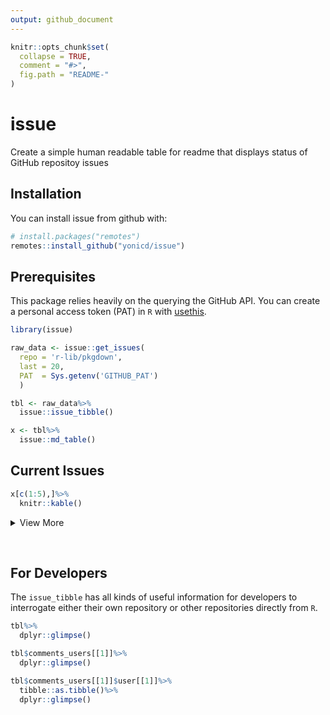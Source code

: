 ```yaml
---
output: github_document
---
```


<!-- README.md is generated from README.Rmd. Please edit that file -->

```r
knitr::opts_chunk$set(
  collapse = TRUE,
  comment = "#>",
  fig.path = "README-"
)
```

# issue

Create a simple human readable table for readme that displays status of GitHub repositoy issues

## Installation

You can install issue from github with:

```r
# install.packages("remotes")
remotes::install_github("yonicd/issue")
```

## Prerequisites

This package relies heavily on the querying the GitHub API. You can create a personal access token (PAT) in `R` with [usethis](https://usethis.r-lib.org/reference/browse_github_pat.html). 

```r
library(issue)
```

```r
raw_data <- issue::get_issues(
  repo = 'r-lib/pkgdown',
  last = 20,
  PAT  = Sys.getenv('GITHUB_PAT')
  )

tbl <- raw_data%>%
  issue::issue_tibble()

x <- tbl%>%
  issue::md_table()
```

## Current Issues

```r
x[c(1:5),]%>%
  knitr::kable()
```

<details><summary>View More</summary>

```r
x[-c(1:5),]%>%
  knitr::kable()
```

</details>
<br>

## For Developers

The `issue_tibble` has all kinds of useful information for developers to interrogate either their own repository or other repositories directly from `R`.

```r
tbl%>%
  dplyr::glimpse()
```

```r
tbl$comments_users[[1]]%>%
  dplyr::glimpse()
```

```r
tbl$comments_users[[1]]$user[[1]]%>%
  tibble::as.tibble()%>%
  dplyr::glimpse()
```